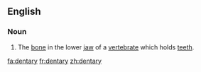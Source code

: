 ==English==
===Noun===
{{en-noun|dentaries}}
#The [[bone]] in the lower [[jaw]] of a [[vertebrate]] which holds [[teeth]].

[[fa:dentary]]
[[fr:dentary]]
[[zh:dentary]]